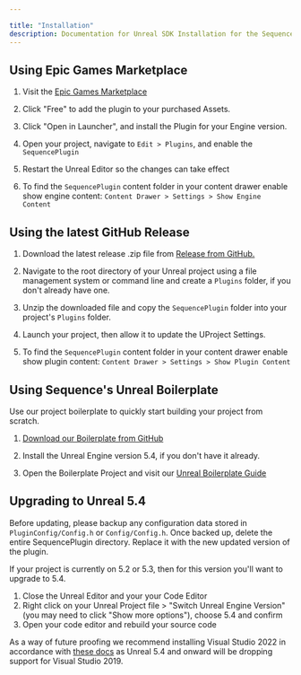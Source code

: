 ---

title: "Installation"
description: Documentation for Unreal SDK Installation for the Sequence infrastructure stack for web3 gaming.
---

## Using Epic Games Marketplace

1. Visit the [Epic Games Marketplace](https://www.unrealengine.com/marketplace/en-US/product/sequence-embedded-wallets)

2. Click "Free" to add the plugin to your purchased Assets.

3. Click "Open in Launcher", and install the Plugin for your Engine version.

4. Open your project, navigate to `Edit > Plugins`, and enable the `SequencePlugin`

5. Restart the Unreal Editor so the changes can take effect

6. To find the `SequencePlugin` content folder in your content drawer enable show engine content: `Content Drawer > Settings > Show Engine Content`

## Using the latest GitHub Release

1. Download the latest release .zip file from [Release from GitHub.](https://github.com/0xsequence/sequence-unreal/releases)

2. Navigate to the root directory of your Unreal project using a file management system or command line and create a `Plugins` folder, if you don't already have one.

3. Unzip the downloaded file and copy the `SequencePlugin` folder into your project's `Plugins` folder.

4. Launch your project, then allow it to update the UProject Settings.

5. To find the `SequencePlugin` content folder in your content drawer enable show plugin content: `Content Drawer > Settings > Show Plugin Content`

## Using Sequence's Unreal Boilerplate

Use our project boilerplate to quickly start building your project from scratch.

1. [Download our Boilerplate from GitHub](https://github.com/0xsequence/unreal-embedded-wallet-boilerplate)

2. Install the Unreal Engine version 5.4, if you don't have it already.

3. Open the Boilerplate Project and visit our [Unreal Boilerplate Guide](/guides/unreal-ew-guide)

## Upgrading to Unreal 5.4

Before updating, please backup any configuration data stored in `PluginConfig/Config.h` or `Config/Config.h`. Once backed up, delete the entire SequencePlugin directory. Replace it with the new updated version of the plugin.

If your project is currently on 5.2 or 5.3, then for this version you'll want to upgrade to 5.4.
1. Close the Unreal Editor and your your Code Editor
2. Right click on your Unreal Project file > "Switch Unreal Engine Version" (you may need to click "Show more options"), choose 5.4 and confirm
3. Open your code editor and rebuild your source code

As a way of future proofing we recommend installing Visual Studio 2022 in accordance with [these docs](https://dev.epicgames.com/documentation/en-us/unreal-engine/setting-up-visual-studio-development-environment-for-cplusplus-projects-in-unreal-engine) as Unreal 5.4 and onward will be dropping support for Visual Studio 2019.
